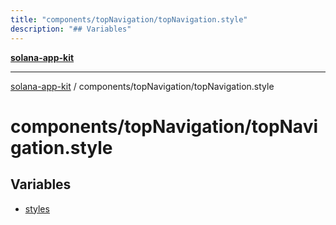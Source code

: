 ```yaml
---
title: "components/topNavigation/topNavigation.style"
description: "## Variables"
---
```


[**solana-app-kit**](../../../README.mdx)

***

[solana-app-kit](../../../README.mdx) / components/topNavigation/topNavigation.style

# components/topNavigation/topNavigation.style

## Variables

- [styles](variables/styles.mdx)
